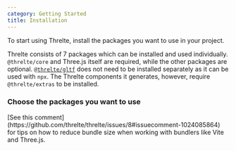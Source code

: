 ```yaml
---
category: Getting Started
title: Installation
---
```



To start using Threlte, install the packages you want to use in your project.

Threlte consists of 7 packages which can be installed and used individually.
`@threlte/core` and Three.js itself are required, while the
other packages are optional.
[`@threlte/gltf`](/docs/reference/gltf/getting-started) does not need to be
installed separately as it can be used with `npx`. The Threlte
components it generates, however, require `@threlte/extras` to be installed.

### Choose the packages you want to use

<ManualInstallGuide client:load />

<Tip type="tip">
  [See this comment](https://github.com/threlte/threlte/issues/8#issuecomment-1024085864) for tips
  on how to reduce bundle size when working with bundlers like Vite and Three.js.
</Tip>
